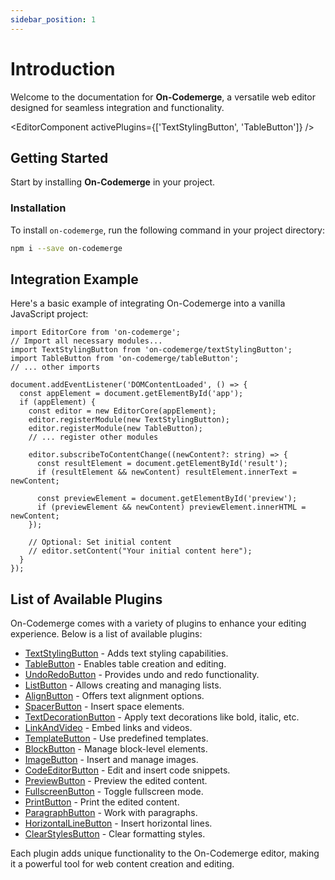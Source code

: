 ```yaml
---
sidebar_position: 1
---
```


# Introduction

Welcome to the documentation for **On-Codemerge**, a versatile web editor designed for seamless integration and functionality.


<EditorComponent activePlugins={['TextStylingButton', 'TableButton']} />

## Getting Started

Start by installing **On-Codemerge** in your project.

### Installation

To install `on-codemerge`, run the following command in your project directory:

```bash
npm i --save on-codemerge
```

## Integration Example

Here's a basic example of integrating On-Codemerge into a vanilla JavaScript project:

```
import EditorCore from 'on-codemerge';
// Import all necessary modules...
import TextStylingButton from 'on-codemerge/textStylingButton';
import TableButton from 'on-codemerge/tableButton';
// ... other imports

document.addEventListener('DOMContentLoaded', () => {
  const appElement = document.getElementById('app');
  if (appElement) {
    const editor = new EditorCore(appElement);
    editor.registerModule(new TextStylingButton);
    editor.registerModule(new TableButton);
    // ... register other modules

    editor.subscribeToContentChange((newContent?: string) => {
      const resultElement = document.getElementById('result');
      if (resultElement && newContent) resultElement.innerText = newContent;

      const previewElement = document.getElementById('preview');
      if (previewElement && newContent) previewElement.innerHTML = newContent;
    });

    // Optional: Set initial content
    // editor.setContent("Your initial content here");
  }
});
```

## List of Available Plugins

On-Codemerge comes with a variety of plugins to enhance your editing experience. Below is a list of available plugins:

- [TextStylingButton](#) - Adds text styling capabilities.
- [TableButton](#) - Enables table creation and editing.
- [UndoRedoButton](#) - Provides undo and redo functionality.
- [ListButton](#) - Allows creating and managing lists.
- [AlignButton](#) - Offers text alignment options.
- [SpacerButton](#) - Insert space elements.
- [TextDecorationButton](#) - Apply text decorations like bold, italic, etc.
- [LinkAndVideo](#) - Embed links and videos.
- [TemplateButton](#) - Use predefined templates.
- [BlockButton](#) - Manage block-level elements.
- [ImageButton](#) - Insert and manage images.
- [CodeEditorButton](#) - Edit and insert code snippets.
- [PreviewButton](#) - Preview the edited content.
- [FullscreenButton](#) - Toggle fullscreen mode.
- [PrintButton](#) - Print the edited content.
- [ParagraphButton](#) - Work with paragraphs.
- [HorizontalLineButton](#) - Insert horizontal lines.
- [ClearStylesButton](#) - Clear formatting styles.

Each plugin adds unique functionality to the On-Codemerge editor, making it a powerful tool for web content creation and editing.
